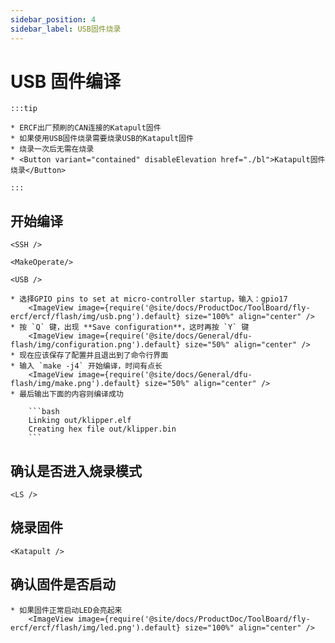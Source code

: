 ```yaml
---
sidebar_position: 4
sidebar_label: USB固件烧录
---
```





# USB 固件编译

    :::tip

    * ERCF出厂预刷的CAN连接的Katapult固件
    * 如果使用USB固件烧录需要烧录USB的Katapult固件
    * 烧录一次后无需在烧录
    * <Button variant="contained" disableElevation href="./bl">Katapult固件烧录</Button>

    :::

## 开始编译

    <SSH />

    <MakeOperate/>

    <USB />

    * 选择GPIO pins to set at micro-controller startup，输入：gpio17
        <ImageView image={require('@site/docs/ProductDoc/ToolBoard/fly-ercf/ercf/flash/img/usb.png').default} size="100%" align="center" />
    * 按 `Q` 键，出现 **Save configuration**，这时再按 `Y` 键
        <ImageView image={require('@site/docs/General/dfu-flash/img/configuration.png').default} size="50%" align="center" />
    * 现在应该保存了配置并且退出到了命令行界面
    * 输入 `make -j4` 开始编译，时间有点长
        <ImageView image={require('@site/docs/General/dfu-flash/img/make.png').default} size="50%" align="center" />
    * 最后输出下面的内容则编译成功

        ```bash
        Linking out/klipper.elf
        Creating hex file out/klipper.bin
        ```

## 确认是否进入烧录模式


    <LS />


## 烧录固件
    
    <Katapult />

## 确认固件是否启动

    * 如果固件正常启动LED会亮起来
        <ImageView image={require('@site/docs/ProductDoc/ToolBoard/fly-ercf/ercf/flash/img/led.png').default} size="100%" align="center" />

